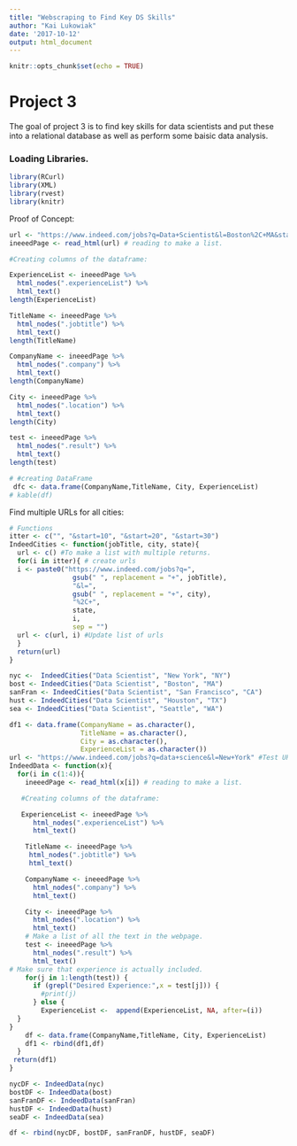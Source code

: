 ```yaml
---
title: "Webscraping to Find Key DS Skills"
author: "Kai Lukowiak"
date: '2017-10-12'
output: html_document
---
```


```r
knitr::opts_chunk$set(echo = TRUE)
```

# Project 3

The goal of project 3 is to find key skills for data scientists and put these into a relational database as well as perform some baisic data analysis.

### Loading Libraries.

```r
library(RCurl)
library(XML)
library(rvest)
library(knitr)
```

Proof of Concept:
```r
url <- "https://www.indeed.com/jobs?q=Data+Scientist&l=Boston%2C+MA&start=20" #Test URL
ineeedPage <- read_html(url) # reading to make a list.

#Creating columns of the dataframe:

ExperienceList <- ineeedPage %>%
  html_nodes(".experienceList") %>%
  html_text()
length(ExperienceList)

TitleName <- ineeedPage %>%
  html_nodes(".jobtitle") %>%
  html_text()
length(TitleName)

CompanyName <- ineeedPage %>%
  html_nodes(".company") %>%
  html_text()
length(CompanyName)

City <- ineeedPage %>%
  html_nodes(".location") %>%
  html_text()
length(City)

test <- ineeedPage %>%
  html_nodes(".result") %>%
  html_text()
length(test)

# #creating DataFrame
 dfc <- data.frame(CompanyName,TitleName, City, ExperienceList)
# kable(df)
```



Find multiple URLs for all cities:

```r
# Functions
itter <- c("", "&start=10", "&start=20", "&start=30")
IndeedCities <- function(jobTitle, city, state){
  url <- c() #To make a list with multiple returns.
  for(i in itter){ # create urls
  i <- paste0("https://www.indeed.com/jobs?q=",
                gsub(" ", replacement = "+", jobTitle),
                "&l=",
                gsub(" ", replacement = "+", city),
                "%2C+", 
                state, 
                i,
                sep = "")
  url <- c(url, i) #Update list of urls
  }
  return(url)
}
```


```r
nyc <-  IndeedCities("Data Scientist", "New York", "NY")
bost <- IndeedCities("Data Scientist", "Boston", "MA")
sanFran <- IndeedCities("Data Scientist", "San Francisco", "CA")
hust <- IndeedCities("Data Scientist", "Houston", "TX")
sea <- IndeedCities("Data Scientist", "Seattle", "WA")
```

```r
df1 <- data.frame(CompanyName = as.character(),
                  TitleName = as.character(),
                  City = as.character(),
                  ExperienceList = as.character())
url <- "https://www.indeed.com/jobs?q=data+science&l=New+York" #Test URL
IndeedData <- function(x){
  for(i in c(1:4)){
    ineeedPage <- read_html(x[i]) # reading to make a list.

   #Creating columns of the dataframe:

   ExperienceList <- ineeedPage %>%
      html_nodes(".experienceList") %>%
      html_text()

    TitleName <- ineeedPage %>%
     html_nodes(".jobtitle") %>%
     html_text()

    CompanyName <- ineeedPage %>%
      html_nodes(".company") %>%
      html_text()

    City <- ineeedPage %>%
      html_nodes(".location") %>%
      html_text()
    # Make a list of all the text in the webpage. 
    test <- ineeedPage %>%
      html_nodes(".result") %>%
      html_text()
# Make sure that experience is actually included.
    for(j in 1:length(test)) {
      if (grepl("Desired Experience:",x = test[j])) {
        #print(j)
      } else {
        ExperienceList <-  append(ExperienceList, NA, after=(i))
  }
}
    df <- data.frame(CompanyName,TitleName, City, ExperienceList)
    df1 <- rbind(df1,df)
  }
 return(df1)
}

```

```r
nycDF <- IndeedData(nyc) 
bostDF <- IndeedData(bost)
sanFranDF <- IndeedData(sanFran)
hustDF <- IndeedData(hust)
seaDF <- IndeedData(sea)
```

```r
df <- rbind(nycDF, bostDF, sanFranDF, hustDF, seaDF)
```


